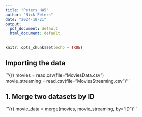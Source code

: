 ---
title: "Peters_HW5"
author: "Nick Peters"
date: "2024-10-21"
output:
  pdf_document: default
  html_document: default
---

```{r setup, include=FALSE}
knitr::opts_chunk$set(echo = TRUE)
```

## Importing the data

'''{r}
movies = read.csv(file="MoviesData.csv")  
movie_streaming = read.csv(file="MoviesStreaming.csv")
'''

## 1. Merge two datasets by ID
'''{r}
movie_data = merge(movies, movie_streaming, by="ID")
'''
